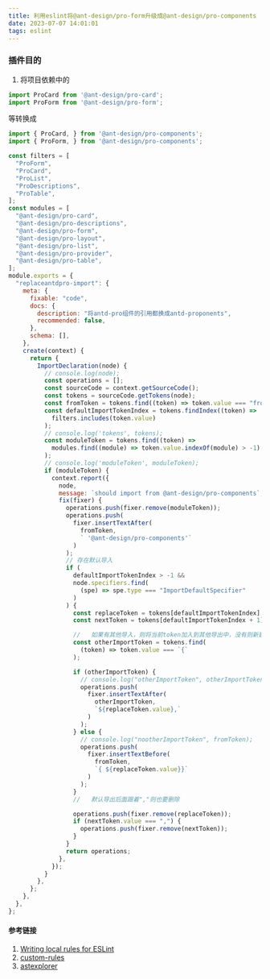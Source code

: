 ```yaml
---
title: 利用eslint将@ant-design/pro-form升级成@ant-design/pro-components
date: 2023-07-07 14:01:01
tags: eslint
---
```


### 插件目的

1. 将项目依赖中的

```javascript
import ProCard from '@ant-design/pro-card';
import ProForm from '@ant-design/pro-form';
```

等转换成

```javascript
import { ProCard, } from '@ant-design/pro-components';
import { ProForm, } from '@ant-design/pro-components';
```

```javascript
const filters = [
  "ProForm",
  "ProCard",
  "ProList",
  "ProDescriptions",
  "ProTable",
];
const modules = [
  "@ant-design/pro-card",
  "@ant-design/pro-descriptions",
  "@ant-design/pro-form",
  "@ant-design/pro-layout",
  "@ant-design/pro-list",
  "@ant-design/pro-provider",
  "@ant-design/pro-table",
];
module.exports = {
  "replaceantdpro-import": {
    meta: {
      fixable: "code",
      docs: {
        description: "将antd-pro组件的引用都换成antd-proponents",
        recommended: false,
      },
      schema: [],
    },
    create(context) {
      return {
        ImportDeclaration(node) {
          // console.log(node);
          const operations = [];
          const sourceCode = context.getSourceCode();
          const tokens = sourceCode.getTokens(node);
          const fromToken = tokens.find((token) => token.value === "from");
          const defaultImportTokenIndex = tokens.findIndex((token) =>
            filters.includes(token.value)
          );
          // console.log('tokens', tokens);
          const moduleToken = tokens.find((token) =>
            modules.find((module) => token.value.indexOf(module) > -1)
          );
          // console.log('moduleToken', moduleToken);
          if (moduleToken) {
            context.report({
              node,
              message: `should import from @ant-design/pro-components`,
              fix(fixer) {
                operations.push(fixer.remove(moduleToken));
                operations.push(
                  fixer.insertTextAfter(
                    fromToken,
                    ` '@ant-design/pro-components'`
                  )
                );
                // 存在默认导入
                if (
                  defaultImportTokenIndex > -1 &&
                  node.specifiers.find(
                    (spe) => spe.type === "ImportDefaultSpecifier"
                  )
                ) {
                  const replaceToken = tokens[defaultImportTokenIndex];
                  const nextToken = tokens[defaultImportTokenIndex + 1];

                  //   如果有其他导入，则将当前token加入到其他导出中，没有则新建导出
                  const otherImportToken = tokens.find(
                    (token) => token.value === `{`
                  );

                  if (otherImportToken) {
                    // console.log("otherImportToken", otherImportToken);
                    operations.push(
                      fixer.insertTextAfter(
                        otherImportToken,
                        `${replaceToken.value},`
                      )
                    );
                  } else {
                    // console.log("nootherImportToken", fromToken);
                    operations.push(
                      fixer.insertTextBefore(
                        fromToken,
                        `{ ${replaceToken.value}}`
                      )
                    );
                  }
                  //   默认导出后面跟着","则也要删除

                  operations.push(fixer.remove(replaceToken));
                  if (nextToken.value === ",") {
                    operations.push(fixer.remove(nextToken));
                  }
                }
                return operations;
              },
            });
          }
        },
      };
    },
  },
};
```

#### 参考链接

1. [Writing local rules for ESLint](https://dev.to/jacobandrewsky/writing-local-rules-for-eslint-58bl)
2. [custom-rules](https://eslint.org/docs/latest/extend/custom-rules)
3. [astexplorer](https://astexplorer.net/)
